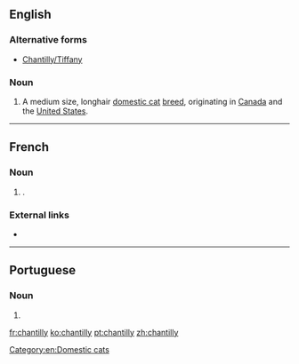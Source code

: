 {{also|Chantilly}}
==English==

===Alternative forms===
* [[Chantilly/Tiffany]] {{qualifier|Canada}}

===Noun===
{{en-noun|?}}
{{wikipedia|Chantilly-Tiffany cat}}

# A medium size, longhair [[domestic cat]] [[breed]], originating in [[Canada]] and the [[United States]].

[[Category:en:Domestic cats]]

----

==French==

===Noun===
{{fr-noun|f}}

# {{l|en|Chantilly cream}}.

===External links===
* {{R:TLFi}}

----

==Portuguese==

===Noun===
{{pt-noun|m|-}}

# {{alternative spelling of|chantili|lang=pt}}

[[fr:chantilly]]
[[ko:chantilly]]
[[pt:chantilly]]
[[zh:chantilly]]